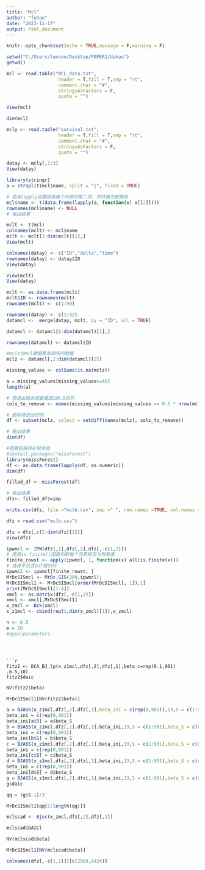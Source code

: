 ---
title: "Mcl"
author: "fuhao"
date: "2023-11-17"
output: html_document
---

```{r setup, include=FALSE}
knitr::opts_chunk$set(echo = TRUE,message = F,warning = F)
```

```{r}
setwd("C:/Users/lenovo/Desktop/PAPER1/dakao")
getwd()

```

```{r}
mcl <- read.table("MCL_data.txt",
                   header = T,fill = T,sep = "\t",
                   comment.char = "#",
                   stringsAsFactors = F,
                   quote = "")
```

```{r}
View(mcl)
```

```{r}
dim(mcl)
```
```{r}
mcly <- read.table("survival.txt",
                   header = T,fill = T,sep = "\t",
                   comment.char = "#",
                   stringsAsFactors = F,
                   quote = "")
```

```{r}
datay <- mcly[,1:3]
View(datay)
```



```{r}
library(stringr)
a = strsplit(mcl$name, split = "|", fixed = TRUE)
```

```{r}
# 使用lapply函数提取每个列表的第二项，并转换为数据框
mcl$name <- t(data.frame(lapply(a, function(x) x[[2]])))
rownames(mcl$name) <- NULL
# 输出结果
```


```{r}
mclt <- t(mcl)
colnames(mclt) <- mcl$name
mclt <- mclt[3:dim(mclt)[1],]
View(mclt)
```

```{r}
colnames(datay) <- c("ID","delta","time")
rownames(datay) <- datay$ID
View(datay)
```

```{r}
View(mclt)
View(datay)
```



```{r}
mclt <- as.data.frame(mclt)
mclt$ID <- rownames(mclt)
rownames(mclt) <- c(1:99)
```

```{r}
rownames(datay) <- c(1:92)
datamcl <-  merge(datay, mclt, by = "ID", all = TRUE)
```

```{r}
datamcl <- datamcl[8:dim(datamcl)[1],]
```

```{r}
rownames(datamcl) <- datamcl$ID
```

```{r}
#mclz为mcl数据集有缺失的数据
mclz <- datamcl[,2:dim(datamcl)[2]]
```

```{r}
missing_values <- colSums(is.na(mclz))
```

```{r}
a = missing_values[missing_values>=46]
length(a)
```
```{r}
# 筛选出缺失值数量超过0.5的列
cols_to_remove <- names(missing_values[missing_values >= 0.5 * nrow(mclz)])

# 删除筛选出的列
df <- subset(mclz, select = setdiff(names(mclz), cols_to_remove))

# 输出结果
dim(df)
```

```{r}
#用随机森林补缺失值
#install.packages("missForest")
library(missForest)
df <- as.data.frame(lapply(df, as.numeric))
dim(df)
```

```{r}
filled_df <- missForest(df)

# 输出结果
dfz<- filled_df$ximp
```


```{r}
write.csv(dfz, file ="mclb.csv", sep =" ", row.names =TRUE, col.names =TRUE, quote =TRUE)
```

```{r}
dfz = read.csv("mclb.csv")
```

```{r}
dfz = dfz[,c(2:dim(dfz)[2])]
View(dfz)
```


```{r}
ipwmcl <- IPW(dfz[,1],dfz[,2],dfz[,-c(1,2)])
# 使用is.finite()函数判断每个元素是否为有限值
finite_rowst <- apply(ipwmcl, 1, function(x) all(is.finite(x)))
# 选择不包含Inf值的行
ipwmcl <- ipwmcl[finite_rowst, ]
MrDcSISmcl <- MrDc.SIS(300,ipwmcl);
MrDcSISmcl1 <- MrDcSISmcl[order(MrDcSISmcl[, 1]),1]
print(MrDcSISmcl1[1:4])
xmcl <- as.matrix(dfz[,-c(1,2)])
xmcl <- xmcl[,MrDcSISmcl1]
x_zmcl <- Bzk(xmcl)
x_z1mcl <- cbind(rep(1,dim(x_zmcl)[1]),x_zmcl)
```

```{r}
n <- 6.5
m = 10
#hyperparameters.
```

```



```{r}
fitz2 <- DCA_BJ_lp(x_z1mcl,dfz[,2],dfz[,1],beta_c=rep(0.1,901) ,6.5,10)
fitz2$daic
```
```{r}
NV(fitz2$beta)
```


```{r}
MrDcSISmcl1[NV(fitz2$beta)] 
```

```{r}
a = BJASS(x_z1mcl,dfz[,2],dfz[,1],beta_ini = c(rep(0,901)),13,S = c(1:901),beta_S = c(rep(0,901)))
beta_ini = c(rep(0,901))
beta_ini[a$S] = a$beta_S
b = BJASS(x_z1mcl,dfz[,2],dfz[,1],beta_ini,13,S = c(1:901),beta_S = c(rep(0,901)))
beta_ini = c(rep(0,901))
beta_ini[b$S] = b$beta_S
c = BJASS(x_z1mcl,dfz[,2],dfz[,1],beta_ini,13,S = c(1:901),beta_S = c(rep(0,901)))
beta_ini = c(rep(0,901))
beta_ini[c$S] = c$beta_S
d = BJASS(x_z1mcl,dfz[,2],dfz[,1],beta_ini,13,S = c(1:901),beta_S = c(rep(0,901)))
beta_ini = c(rep(0,901))
beta_ini[d$S] = d$beta_S
g = BJASS(x_z1mcl,dfz[,2],dfz[,1],beta_ini,13,S = c(1:901),beta_S = c(rep(0,901)))
g$daic

```

```{r}
qq = (g$S-1)/3
```


```{r}
MrDcSISmcl1[qq[2:length(qq)]] 
```
```{r}
mclscad <- Bjsc(x_zmcl,dfz[,2],dfz[,1])

```

```{r}
mclscad$DAICl
```
```{r}
NV(mclscad$beta)
```


```{r}
MrDcSISmcl1[NV(mclscad$beta)] 
```
```{r}
colnames(dfz[,-c(1,2)])[c(2089,8424)]
```



